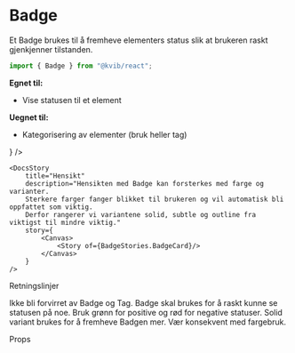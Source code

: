 
<Meta of={BadgeStories} />

<DocsContainer>

# Badge

Et Badge brukes til å fremheve elementers status slik at brukeren raskt gjenkjenner tilstanden.

```jsx
import { Badge } from "@kvib/react";
```

**Egnet til:**

- Vise statusen til et element

**Uegnet til:**

- Kategorisering av elementer (bruk heller tag)

<Feedback component="Badge" />

</DocsContainer>

<DocsContainer>
    <DocsStory
        title="Beskrivelse"
        description="Badge skal inneholde en kort tekst som beskrivelse."
        story={<Canvas of={BadgeStories.BadgeTexts} />}
    />

    <DocsStory
        title="Hensikt"
        description="Hensikten med Badge kan forsterkes med farge og varianter.
        Sterkere farger fanger blikket til brukeren og vil automatisk bli oppfattet som viktig.
        Derfor rangerer vi variantene solid, subtle og outline fra viktigst til mindre viktig."
        story={
            <Canvas>
                <Story of={BadgeStories.BadgeCard}/>
            </Canvas>
        }
    />

<DocsHeading>Retningslinjer</DocsHeading>

Ikke bli forvirret av Badge og Tag. Badge skal brukes for å raskt kunne se statusen på noe. Bruk grønn for positive og
rød for negative statuser. Solid variant brukes for å fremheve Badgen mer. Vær konsekvent med fargebruk.

<DocsHeading>Props</DocsHeading>
<Canvas of={BadgeStories.Badge} />
<Controls of={BadgeStories.Badge} />

</DocsContainer>

